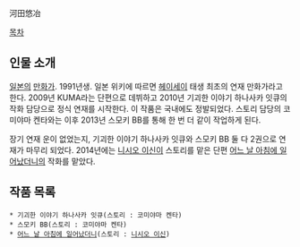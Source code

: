 河田悠冶 

[[목차]]

== 인물 소개 ==
[[일본]]의 [[만화가]]. 1991년생. 일본 위키에 따르면 [[헤이세이]] 태생 최초의 연재 만화가라고 한다. 2009년 KUMA라는 단편으로 데뷔하고 2010년 기괴한 이야기 하나사카 잇큐의 작화 담당으로 정식 연재를 시작한다. 이 작품은 국내에도 정발되었다. 스토리 담당의 코미야마 켄타와는 이후 2013년 스모키 BB를 통해 한 번 더 같이 작업하게 된다.

장기 연재 운이 없었는지, 기괴한 이야기 하나사카 잇큐와 스모키 BB 둘 다 2권으로 연재가 마무리 되었다. 2014년에는 [[니시오 이신]]이 스토리를 맡은 단편 [[어느 날 아침에 일어났더니]]의 작화를 맡았다. 

== 작품 목록 ==
 * 기괴한 이야기 하나사카 잇큐(스토리 : 코미야마 켄타)
 * 스모키 BB(스토리 : 코미야마 켄타)
 * [[어느 날 아침에 일어났더니]](스토리 : [[니시오 이신]])
